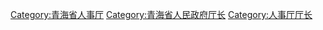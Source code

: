 [[Category:青海省人事厅|Category:青海省人事厅]]
[[Category:青海省人民政府厅长|Category:青海省人民政府厅长]]
[[Category:人事厅厅长|Category:人事厅厅长]]